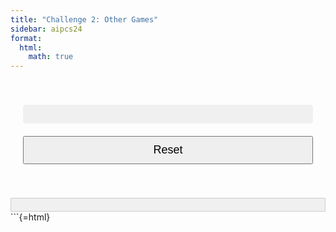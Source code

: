 ```yaml
---
title: "Challenge 2: Other Games"
sidebar: aipcs24
format:
  html:
    math: true
---
```

<div id="bandit-container">
  <div id="arms-container"></div>
  <div id="stats-container"></div>
  <button id="reset-button">Reset</button>
</div>
<div id="debug-output"></div>

```{=html}
<script>
document.addEventListener('DOMContentLoaded', (event) => {
  const debug = (message) => {
    document.getElementById('debug-output').innerHTML += message + '<br>';
  };

  debug('Script started');

  class Arm {
    constructor(id) {
      this.id = id;
      this.q = Math.random() * 2 - 1; // Approximation of N(0, 1)
      this.pulls = 0;
      this.totalReward = 0;
    }

    pull() {
      this.pulls++;
      const reward = this.q + (Math.random() * 2 - 1); // Approximation of N(q, 1)
      this.totalReward += reward;
      return reward;
    }

    get averageReward() {
      return this.pulls === 0 ? 0 : this.totalReward / this.pulls;
    }
  }

  class Bandit {
    constructor(numArms) {
      this.arms = Array.from({length: numArms}, (_, i) => new Arm(i + 1));
      this.totalPulls = 0;
      this.totalReward = 0;
    }

    pullArm(armId) {
      const arm = this.arms[armId - 1];
      const reward = arm.pull();
      this.totalPulls++;
      this.totalReward += reward;
      return reward;
    }

    reset() {
      this.arms.forEach(arm => {
        arm.q = Math.random() * 2 - 1;
        arm.pulls = 0;
        arm.totalReward = 0;
      });
      this.totalPulls = 0;
      this.totalReward = 0;
    }
  }

  const bandit = new Bandit(10);
  const armsContainer = document.getElementById('arms-container');
  const statsContainer = document.getElementById('stats-container');
  const resetButton = document.getElementById('reset-button');

  debug('Bandit created');

  function updateStats() {
    statsContainer.innerHTML = `
      <p>Total Pulls: ${bandit.totalPulls}</p>
      <p>Total Reward: ${bandit.totalReward.toFixed(2)}</p>
      <p>Average Reward: ${(bandit.totalReward / bandit.totalPulls || 0).toFixed(2)}</p>
    `;
  }

  function createArmButtons() {
    armsContainer.innerHTML = '';
    bandit.arms.forEach(arm => {
      const armContainer = document.createElement('div');
      armContainer.className = 'arm-container';
      
      const button = document.createElement('button');
      button.textContent = `Arm ${arm.id}`;
      button.onclick = () => {
        const reward = bandit.pullArm(arm.id);
        updateStats();
        updateArmStats(arm);
        debug(`Pulled arm ${arm.id}, reward: ${reward.toFixed(2)}`);
      };
      
      const statsDiv = document.createElement('div');
      statsDiv.className = 'arm-stats';
      statsDiv.id = `arm-stats-${arm.id}`;
      
      armContainer.appendChild(button);
      armContainer.appendChild(statsDiv);
      armsContainer.appendChild(armContainer);
      
      updateArmStats(arm);
    });
    debug('Arm buttons created');
  }

  function updateArmStats(arm) {
    const statsDiv = document.getElementById(`arm-stats-${arm.id}`);
    statsDiv.textContent = `Avg: ${arm.averageReward.toFixed(2)}`;
  }

  resetButton.onclick = () => {
    bandit.reset();
    updateStats();
    createArmButtons();
    debug('Bandit reset');
  };

  createArmButtons();
  updateStats();
  debug('Initial setup complete');
});
</script>

<style>
#bandit-container {
  font-family: Arial, sans-serif;
  width: 100%;
  padding: 20px;
  box-sizing: border-box;
}

#arms-container {
  display: flex;
  flex-wrap: wrap;
  gap: 20px;
  margin-bottom: 20px;
  justify-content: space-between;
}

.arm-container {
  display: flex;
  flex-direction: column;
  align-items: center;
  flex: 1;
  min-width: 80px;
}

button {
  padding: 10px 15px;
  font-size: 16px;
  cursor: pointer;
  width: 100%;
}

.arm-stats {
  margin-top: 5px;
  font-size: 14px;
}

#stats-container {
  background-color: #f0f0f0;
  padding: 15px;
  border-radius: 5px;
  margin-bottom: 20px;
}

#reset-button {
  display: block;
  margin: 0 auto;
  padding: 10px 20px;
  font-size: 18px;
}

#debug-output {
  margin-top: 20px;
  padding: 10px;
  background-color: #f0f0f0;
  border: 1px solid #ccc;
}
</style>